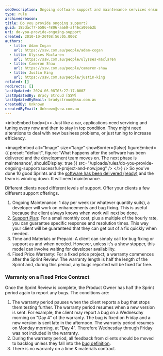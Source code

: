 ```yaml
---
seoDescription: Ongoing software support and maintenance services ensure applications stay efficient and bug-free, with options for dedicated developer time, pre-paid hours, or fixed price warranties.
type: rule
archivedreason:
title: Do you provide ongoing support?
guid: 185dacf7-6586-4806-aa60-af46ca00eb3b
uri: do-you-provide-ongoing-support
created: 2010-10-20T08:56:05.000Z
authors:
  - title: Adam Cogan
    url: https://ssw.com.au/people/adam-cogan
  - title: Ulysses Maclaren
    url: https://ssw.com.au/people/ulysses-maclaren
  - title: Cameron Shaw
    url: https://ssw.com.au/people/cameron-shaw
  - title: Justin King
    url: https://ssw.com.au/people/justin-king
related: []
redirects: []
lastUpdated: 2024-06-08T03:27:17.000Z
lastUpdatedBy: Brady Stroud [SSW]
lastUpdatedByEmail: bradystroud@ssw.com.au
createdBy: Unknown
createdByEmail: Unknown@ssw.com.au
---
```


<introEmbed
  body={<>
Just like a car, applications need servicing and tuning every now and then to stay in top condition. They might need alterations to deal with new business problems, or just tuning to increase efficiency.


<imageEmbed
  alt="Image"
  size="large"
  showBorder={false}
  figureEmbed={{
    preset: "default",
    figure: 'What happens after the software has been delivered and the development team moves on. The next phase is maintenance',
    shouldDisplay: true
  }}
  src="/uploads/rules/do-you-provide-ongoing-support/sucessful-project-and-now.jpeg"
/>
  </>}
/>
So you’ve done 10 good Sprints and the [software has been delivered (ready)](/have-a-definition-of-ready) and the team is winding down. It will need maintenance.

Different clients need different levels of support. Offer your clients a few different support offerings.

1. Ongoing Maintenance: 1 day per week (or whatever quantity suits), a developer will work on enhancements and bug fixing. This is useful because the client always knows when work will next be done.
2. [Support Plan](https://www.ssw.com.au/ssw/Consulting/Support-Plans.aspx): For a small monthly cost, plus a multiple of the hourly rate, you can guarantee specific response and resolution times. This way your client will be guaranteed that they can get out of a fix quickly when needed.
3. Time and Materials or Prepaid: A client can simply call for bug fixing or support as and when needed. However, unless it's a show stopper, this model can involve waiting for developer availability.
4. Fixed Price Warranty: For a fixed price project, a warranty commences after the Sprint Review. The warranty length is half the length of the Sprint and, during this period, any bugs reported will be fixed for free.

### Warranty on a Fixed Price Contract

Once the Sprint Review is complete, the Product Owner has half the Sprint period again to report any bugs. The conditions are:

1. The warranty period pauses when the client reports a bug that stops them testing further. The warranty period resumes when a new version is sent. For example, the client may report a bug on a Wednesday morning on "Day 4" of the warranty. The bug is fixed on Friday and a new version is sent late in the afternoon. The warranty period resumes on Monday morning, at "Day 4". Therefore Wednesday through Friday was not included in the warranty.
2. During the warranty period, all feedback from clients should be moved to backlog unless they fall into the [bug definition](/management-is-your-client-clear-on-the-definition-of-a-bug).
3. There is no warranty on a time & materials contract.

